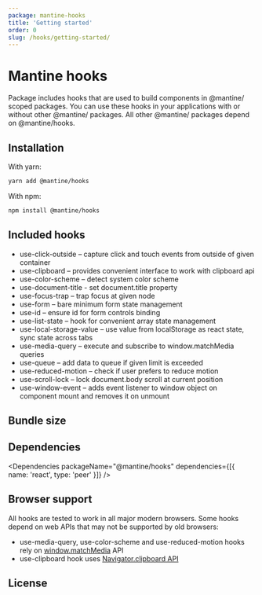 ```yaml
---
package: mantine-hooks
title: 'Getting started'
order: 0
slug: /hooks/getting-started/
---
```



# Mantine hooks

Package includes hooks that are used to build components in @mantine/ scoped packages.
You can use these hooks in your applications with or without other @mantine/ packages.
All other @mantine/ packages depend on @mantine/hooks.

## Installation

With yarn:

```sh
yarn add @mantine/hooks
```

With npm:

```sh
npm install @mantine/hooks
```

## Included hooks

- <GatsbyLink to="/hooks/use-click-outside/">use-click-outside</GatsbyLink> – capture click and touch
  events from outside of given container
- <GatsbyLink to="/hooks/use-clipboard/">use-clipboard</GatsbyLink> – provides convenient interface to
  work with clipboard api
- <GatsbyLink to="/hooks/use-color-scheme/">use-color-scheme</GatsbyLink> – detect system color scheme
- <GatsbyLink to="/hooks/use-document-title/">use-document-title</GatsbyLink> - set document.title property
- <GatsbyLink to="/hooks/use-focus-trap/">use-focus-trap</GatsbyLink> – trap focus at given node
- <GatsbyLink to="/hooks/use-form/">use-form</GatsbyLink> – bare minimum form state management
- <GatsbyLink to="/hooks/use-id/">use-id</GatsbyLink> – ensure id for form controls binding
- <GatsbyLink to="/hooks/use-list-state/">use-list-state</GatsbyLink> – hook for convenient array state
  management
- <GatsbyLink to="/hooks/use-local-storage-value/">use-local-storage-value</GatsbyLink> – use value from
  localStorage as react state, sync state across tabs
- <GatsbyLink to="/hooks/use-media-query/">use-media-query</GatsbyLink> – execute and subscribe to window.matchMedia
  queries
- <GatsbyLink to="/hooks/use-queue/">use-queue</GatsbyLink> – add data to queue if given limit is exceeded
- <GatsbyLink to="/hooks/use-reduced-motion/">use-reduced-motion</GatsbyLink> – check if user prefers
  to reduce motion
- <GatsbyLink to="/hooks/use-scroll-lock/">use-scroll-lock</GatsbyLink> – lock document.body scroll at
  current position
- <GatsbyLink to="/hooks/use-window-event/">use-window-event</GatsbyLink> – adds event listener to window
  object on component mount and removes it on unmount

## Bundle size

<BundleSize packageName="@mantine/hooks" />

## Dependencies

<Dependencies packageName="@mantine/hooks" dependencies={[{ name: 'react', type: 'peer' }]} />

## Browser support

All hooks are tested to work in all major modern browsers. Some hooks depend on web APIs that may not be supported by old browsers:

- use-media-query, use-color-scheme and use-reduced-motion hooks rely on [window.matchMedia](https://developer.mozilla.org/en-US/docs/Web/API/Window/matchMedia)
  API
- use-clipboard hook uses [Navigator.clipboard API](https://developer.mozilla.org/en-US/docs/Web/API/Navigator/clipboard)

## License

<License />
